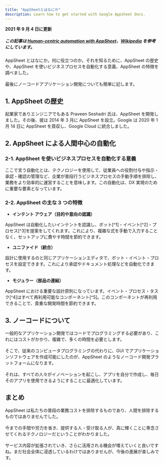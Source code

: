 ```yaml
---
title: "AppSheetとはなにか"
description: Learn how to get started with Google Appsheet Docs.
---
```


**2021 年 9 月 4 日に更新**

##### _この記事は [Human-centric automation with AppSheet](https://blog.appsheet.com/human-centric-automation-with-appsheet)、[Wikipedia](https://en.wikipedia.org/wiki/AppSheet) を参考にしています。_

AppSheet とはなにか。何に役立つのか。それを知るために、AppSheet の歴史や、AppSheet を使いビジネスプロセスを自動化する意義、AppSheet の特徴を調べました。<br/><br/>
最後にノーコードアプリケーション開発についても簡単に記します。

## 1. AppSheet の歴史

起業家でありエンジニアでもある Praveen Seshadri 氏は、AppSheet を開発しました。その後、彼は 2014 年 3 月に AppSheet を設立。Google は 2020 年 1 月 14 日に AppSheet を買収し、Google Cloud に統合しました。

## 2. AppSheet による人間中心の自動化

### 2-1. AppSheet を使いビジネスプロセスを自動化する意義

ここで言う自動化とは、テクノロジーを使用して、従業員への役割付与や指示・承認・確認の管理など、企業が普段行うビジネスプロセスの手動手順を排除し、業務をより効率的に運営することを意味します。この自動化は、DX 実現のために重要な要素となっています。

### 2-2. AppSheet の主な 3 つの特徴

- **インテント アウェア（目的や意向の認識）**

AppSheet は自動化したいインテントを認識し、ボット[^1]・イベント[^2]・プロセス[^3]を提案をしてくれます。これにより、複雑な式を手動で入力することなく、セットアップに費やす時間を節約できます。

- **ユニファイド（統合）**

設計に使用するのと同じアプリケーションエディタで、ボット・イベント・プロセスを設定できます。これにより承認やドキュメント処理などを自動化できます。

- **モジュラー（部品の連結）**

AppSheet における重要な設計原則になっています。イベント・プロセス・タスク[^4]はすべて再利用可能なコンポーネント[^5]。このコンポーネントが再利用できることで、貴重な開発時間を節約できます。

## 3. ノーコードについて

一般的なアプリケーション開発ではコードでプログラミングする必要があり、これにはコストがかかり、複雑で、多くの時間を必要とします。<br/><br/>
そこで、従来のコンピュータプログラミングの代わりに、GUI でアプリケーションソフトウェアを作成可能にしたのが、AppSheet のようなノーコード開発プラットフォームになります。<br/><br/>
それは、すべての人々がイノベーションを起こし、アプリを自分で作成し、毎日そのアプリを使用できるようにすることに最適化しています。

## まとめ

AppSheet は私たちの普段の業務コストを排除するものであり、人間を排除するものではありませんでした。<br/><br/>
今までの手間や労力を省き、提供する人・受け取る人が、真に輝くことに専念させてくれるテクノロジーだということがわかりました。<br/><br/>
サービス内容が拡張されていき、さらに活用される機会が増えていくと良いですね。まだ社会全体に浸透しているわけではありませんが、今後の進展が楽しみです。
